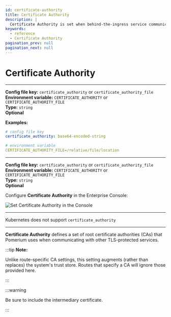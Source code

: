 ```yaml
---
id: certificate-authority
title: Certificate Authority
description: |
  Certificate Authority is set when behind-the-ingress service communication uses self-signed certificates.
keywords:
  - reference
  - Certificate Authority
pagination_prev: null
pagination_next: null
---
```




# Certificate Authority

<Tabs>
<TabItem value="Core" label="Core">

---

**Config file key:** `certificate_authority` or `certificate_authority_file` <br/>
**Environment variable:** `CERTIFICATE_AUTHORITY` or `CERTIFICATE_AUTHORITY_FILE` <br/>
**Type:** `string` <br/>
**Optional**

**Examples:**

```yaml
# config file key
certificate_authority: base64-encoded-string

# environment variable
CERTIFICATE_AUTHORITY_FILE=/relative/file/location
```

</TabItem>
<TabItem value="Enterprise" label="Enterprise">

---

**Config file key:** `certificate_authority` or `certificate_authority_file` <br/>
**Environment variable:** `CERTIFICATE_AUTHORITY` or `CERTIFICATE_AUTHORITY_FILE` <br/>
**Type:** `string` <br/>
**Optional**

Configure **Certificate Authority** in the Enterprise Console:

![Set Certificate Authority in the Console](./img/certs/cert-authority-console.png)

</TabItem>
<TabItem value="Kubernetes" label="Kubernetes">

---

Kubernetes does not support `certificate_authority`

</TabItem>
</Tabs>

---

**Certificate Authority** defines a set of root certificate authorities (CAs) that Pomerium uses when communicating with other TLS-protected services.

:::tip **Note:**

Unlike route-specific CA settings, this setting augments (rather than replaces) the system's trust store. Routes that specify a CA will ignore those provided here.

:::

:::warning

Be sure to include the intermediary certificate.

:::
